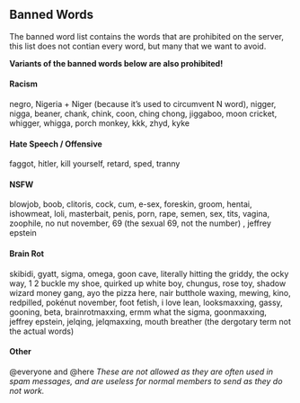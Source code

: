 ## Banned Words
The banned word list contains the words that are prohibited on the server, this list does not contian every word, but many that we want to avoid.

**Variants of the banned words below are also prohibited!**

#### Racism
negro, Nigeria + Niger (because it’s used to circumvent N word), nigger, nigga, beaner, chank, chink, coon, ching chong, jiggaboo, moon cricket, whigger, whigga, porch monkey, kkk, zhyd, kyke

#### Hate Speech / Offensive
faggot, hitler, kill yourself, retard, sped, tranny

#### NSFW
blowjob, boob, clitoris, cock, cum, e-sex, foreskin, groom, hentai, ishowmeat, loli, masterbait, penis, porn, rape, semen, sex, tits, vagina, zoophile, no nut november, 69 (the sexual 69, not the number) , jeffrey epstein

#### Brain Rot

skibidi, gyatt, sigma, omega, goon cave, literally hitting the griddy, the ocky way, 1 2 buckle my shoe, quirked up white boy, chungus, rose toy, shadow wizard money gang, ayo the pizza here, nair butthole waxing, mewing, kino, redpilled, pokénut november, foot fetish, i love lean, looksmaxxing, gassy, gooning, beta, brainrotmaxxing, ermm what the sigma, goonmaxxing, jeffrey epstein, jelqing, jelqmaxxing, mouth breather (the dergotary term not the actual words)

#### Other
@everyone and @here
_These are not allowed as they are often used in spam messages, and are useless for normal members to send as they do not work._
